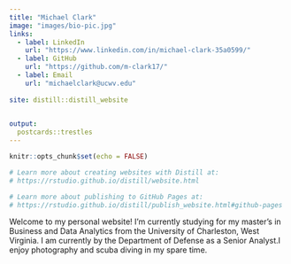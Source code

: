 ```yaml
---
title: "Michael Clark"
image: "images/bio-pic.jpg"
links:
  - label: LinkedIn
    url: "https://www.linkedin.com/in/michael-clark-35a0599/"
  - label: GitHub
    url: "https://github.com/m-clark17/"
  - label: Email
    url: "michaelclark@ucwv.edu"
    
site: distill::distill_website

  
output:
  postcards::trestles
---
```

```r
knitr::opts_chunk$set(echo = FALSE)

# Learn more about creating websites with Distill at:
# https://rstudio.github.io/distill/website.html

# Learn more about publishing to GitHub Pages at:
# https://rstudio.github.io/distill/publish_website.html#github-pages

```



Welcome to my personal website! I'm currently studying for my master's in Business and Data Analytics from the University of Charleston, West Virginia. I am currently by the Department of Defense as a Senior Analyst.I enjoy photography and scuba diving in my spare time.
